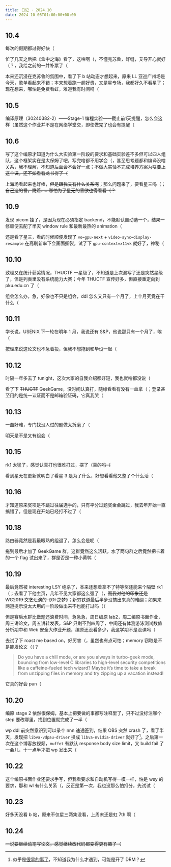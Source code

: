```yaml
---
title: 日记 · 2024.10
date: 2024-10-05T01:00:00+08:00
---
```


## 10.4

每次的假期都过得好快（

忙了几天之后把《盒中之海》看了，这啥啊（，不懂克苏鲁，好缝，艾导开心就好（？，我给之前的一并补票了（

本来还沉浸在克苏鲁的氛围中，看了下 b 站动态才想起来，原来 LL 亚巡广州场是今天，歌单看起来不错；本来想着跑一趟好贵，又是星专场，我都好久不看星了；现在想来，哪怕是免费看虹，难道我有时间吗（

## 10.5

编译原理（30240382-2）——Stage-1 编程实验——截止前1天提醒，怎么会这样（虽然这个作业并不是在网络学堂交，即使做完了也会有提醒（

## 10.6

写了这个编原才知道为什么大实验第一阶段的要求和基础实验差不多但可以四人组队，这个框架实在是太保姆了吧，写完啥都不用学会（，甚至思考题都和编译没啥关系，我不理解，不知道后面会不会好一点；~~不做大实验不完成培养方案为啥要上这个课，还不如看看龙书得了（~~

上海场看起来也好棒，~~但是跟我又有什么关系呢~~；那么问题来了，要看星三吗（；~~自己追的番，跪着……哪怕为了星无的香欲也得看看（？~~

## 10.9

发现 picom 挂了，是因为现在必须指定 backend，不能默认自动选一个，结果一修顺便去配了半天 window rule 和最新最热的 animation（

还是看了星三，看的时候顺便发现了 `vo=gpu-next` + `video-sync=display-resample` 在高刷新率下会画面撕裂，试了下 `gpu-context=x11vk` 就好了，神秘（

## 10.10

致理又在统计获奖情况，THUCTF 一星级了，不知道是上次漏写了还是突然星级了，但是列表里没有系统能力大赛；今年 THUCTF 宣传好多，但直接重定向到 pku.edu.cn 了（

组会怎么办，急，好像也不只是组会，ddl 怎么又只有一个月了，上个月究竟在干什么（

## 10.11

学长说，USENIX 下一轮在明年 1 月，我说还有 S&P，他说那只有一个月了，唉（

按理来说这论文也不急着投，但我不想拖到和毕设一起（

## 10.12

时隔一年多去了 tunight，这次大家的自我介绍都好短，我也就啥都没说（

看了下 ~~THUCTF~~ GeekGame，没时间认真打，随缘看看有没有一血拿（；登录甚至用的是统一认证而不是邮箱验证码，它真我哭（

## 10.13

一血好难，专门找没人过的题做太折磨了（

明天是不是又有组会（

## 10.15

rk1 太猛了，感觉认真打也很难打过，摆了（~~真的吗（~~

看到星无在更新就明白了看星 3 是为了什么，好想看看他又整了个什么活（

## 10.16

才知道原来奖项是不跳过往届选手的，只有平分过题奖金会跳过，我去年开始一直搞错了，但是现在开始已经打不过了（

## 10.18

路由器竟然是我最眼熟的组退了，怎么会是呢（

拖到最后才加了 GeekGame 群，这群竟然这么活跃，水了两句群之后竟然把卡着的一个 flag 试出来了，群是否是一种小黄鸭（

## 10.19

最后竟然被 interesting LSY 绝杀了，本来还想着拿不了特等奖还能来个隔壁 rk1（；去看了下他主页，几年不见大家都这么强了（，~~而我对他的印象还是 WC2019 文艺汇演的《OI 之梦》~~；新穷铁道最后半步没搞出来真的难绷；如果来两道提示没太大用的一阶段做出来不也能打过吗（（

但是赛后水群比做题还浪费时间，急急急，周日编原 lab2，周二编原书面作业，周三讲论文，周五讲转发表，S&P 只剩不到四周了，中间还有体测游泳测试数值分析期中和 Web 安全大作业开题，编原还没看多少，我这学期不是没课吗（

去试了下 roast me based on，好厉害（，虽然也有点可怕；memory 窃取是不是能发论文（（？

> Do you have a chill mode, or are you always in turbo-geek mode, bouncing from low-level C libraries to high-level security competitions like a caffeine-fueled tech wizard? Maybe it’s time to take a break from unzipping files in memory and try zipping up a vacation instead!

它真的好会 pun（

## 10.20

编原 stage 2 依然很保姆，基本上把要做的事都写注释里了，只不过没标注哪个 step 要改哪里，找到位置就完成了一半（

wp ddl 前突然意识到可以录个 nnn 速通签到，结果 OBS 突然 crash 了，看了半天，发现把 `libva-vdpau-driver` 换成 `libva-nvidia-driver` 就好了[^obs-vdpau]。之后第一次在这个博客放视频，`muffet` 有默认 response body size limit，又 build fail 了一会儿，十一点半才把 wp 发出来（

[^obs-vdpau]: 似乎是[很早的事了](https://github.com/obsproject/obs-studio/issues/8056)，不知道我为什么才遇到，可能是开了 DRM？

## 10.22

这个编原书面作业还要求手写，但我看要求和自动机写得一模一样，怕是 wsy 的要求，那和 wl 有什么关系（，反正是第一次，我也没那么怕扣分，先试试（

## 10.23

好多天没看 b 站，原来不仅星三两集没看，上周末还是虹 7th 啊（

## 10.24

~~一说要继续动笔写论文，感觉继续改代码都变得更有趣了（~~
